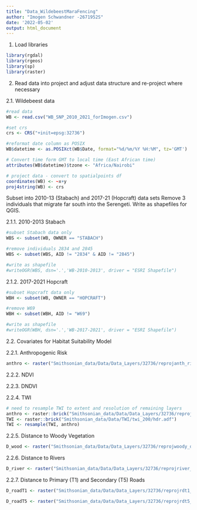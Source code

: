 ```yaml
---
title: "Data_WildebeestMaraFencing"
author: "Imogen Schwandner -2671952S"
date: '2022-05-02'
output: html_document
---
```



1. Load libraries

```r
library(rgdal)
library(rgeos)
library(sp)
library(raster)
```

2. Read data into project and adjust data structure and re-project where necessary

2.1. Wildebeest data
```r
#read data
WB <- read.csv("WB_SNP_2010_2021_forImogen.csv")

#set crs
crs <- CRS("+init=epsg:32736")

#reformat date column as POSIX
WB$datetime <- as.POSIXct(WB$Date, format="%d/%m/%Y %H:%M", tz='GMT')

# Convert time form GMT to local time (East African time)
attributes(WB$datetime)$tzone <- "Africa/Nairobi" 

# project data - convert to spatialpoints df
coordinates(WB) <- ~x+y
proj4string(WB) <- crs

```


Subset into 2010-13 (Stabach) and 2017-21 (Hopcraft) data sets
Remove 3 individuals that migrate far south into the Serengeti.
Write as shapefiles for QGIS.

2.1.1. 2010-2013 Stabach
```r
#subset Stabach data only
WBS <- subset(WB, OWNER == "STABACH")

#remove individuals 2834 and 2845
WBS <- subset(WBS, AID != "2834" & AID != "2845")

#write as shapefile
#writeOGR(WBS, dsn='.','WB-2010-2013', driver = "ESRI Shapefile")
```

2.1.2. 2017-2021 Hopcraft
```r
#subset Hopcraft data only
WBH <- subset(WB, OWNER == "HOPCRAFT")

#remove W69
WBH <- subset(WBH, AID != "W69")

#write as shapefile
#writeOGR(WBH, dsn='.','WB-2017-2021', driver = "ESRI Shapefile")
```

2.2. Covariates for Habitat Suitability Model

2.2.1. Anthropogenic Risk

```r
anthro <- raster("Smithsonian_data/Data/Data_Layers/32736/reprojanth_risk_clp.tif")
```

2.2.2. NDVI

2.2.3. DNDVI

2.2.4. TWI

```r
# need to resample TWI to extent and resolution of remaining layers 
anthro <- raster::brick("Smithsonian_data/Data/Data_Layers/32736/reprojanth_risk_clp.tif")
TWI <- raster::brick("Smithsonian_data/Data/TWI/twi_200/hdr.adf")
TWI <- resample(TWI, anthro)

```


2.2.5. Distance to Woody Vegetation

```r
D_wood <- raster("Smithsonian_data/Data/Data_Layers/32736/reprojwoody_dst_clp.tif")
```

2.2.6. Distance to Rivers

```r
D_river <- raster("Smithsonian_data/Data/Data_Layers/32736/reprojriver_dst_clp.tif")
```

2.2.7. Distance to Primary (T1) and Secondary (T5) Roads

```r
D_roadT1 <- raster("Smithsonian_data/Data/Data_Layers/32736/reprojrdt1_dist_clp.tif")
```

```r
D_roadT5 <- raster("Smithsonian_data/Data/Data_Layers/32736/reprojrdt5_dist_clp.tif")
```



